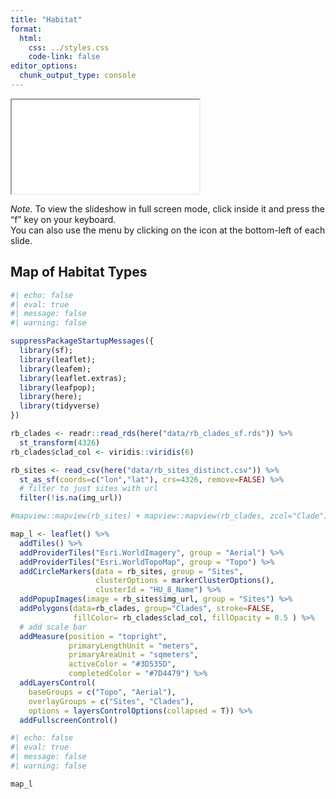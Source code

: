 ```yaml
---
title: "Habitat"
format:
  html:
    css: ../styles.css
    code-link: false
editor_options: 
  chunk_output_type: console
---
```


<iframe class="slide-deck" src="./rabo_04_habitat.html" title="Habitat Slides">
</iframe>

*Note.* To view the slideshow in full screen mode, click inside it and press the "f" key on your keyboard.<br />
You can also use the menu by clicking on the icon at the bottom-left of each slide.

## Map of Habitat Types

```r
#| echo: false
#| eval: true
#| message: false
#| warning: false

suppressPackageStartupMessages({
  library(sf);
  library(leaflet);
  library(leafem);
  library(leaflet.extras);
  library(leafpop);
  library(here);
  library(tidyverse)
})

rb_clades <- readr::read_rds(here("data/rb_clades_sf.rds")) %>% 
  st_transform(4326)
rb_clades$clad_col <- viridis::viridis(6)

rb_sites <- read_csv(here("data/rb_sites_distinct.csv")) %>% 
  st_as_sf(coords=c("lon","lat"), crs=4326, remove=FALSE) %>% 
  # filter to just sites with url
  filter(!is.na(img_url))

#mapview::mapview(rb_sites) + mapview::mapview(rb_clades, zcol="Clade")

map_l <- leaflet() %>%
  addTiles() %>%
  addProviderTiles("Esri.WorldImagery", group = "Aerial") %>%
  addProviderTiles("Esri.WorldTopoMap", group = "Topo") %>% 
  addCircleMarkers(data = rb_sites, group = "Sites", 
                   clusterOptions = markerClusterOptions(), 
                   clusterId = "HU_8_Name") %>%
  addPopupImages(image = rb_sites$img_url, group = "Sites") %>% 
  addPolygons(data=rb_clades, group="Clades", stroke=FALSE, 
              fillColor= rb_clades$clad_col, fillOpacity = 0.5 ) %>% 
  # add scale bar
  addMeasure(position = "topright",
             primaryLengthUnit = "meters",
             primaryAreaUnit = "sqmeters",
             activeColor = "#3D535D",
             completedColor = "#7D4479") %>%
  addLayersControl(
    baseGroups = c("Topo", "Aerial"),
    overlayGroups = c("Sites", "Clades"),
    options = layersControlOptions(collapsed = T)) %>% 
  addFullscreenControl()

```

```r
#| echo: false
#| eval: true
#| message: false
#| warning: false

map_l

```

